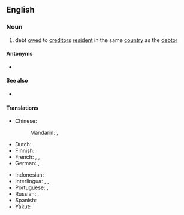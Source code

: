 ==English==

===Noun===
{{en-noun|head=[[domestic]] [[debt]]|~}}

# {{lb|en|economics}} debt [[owe]]d to [[creditor]]s [[resident]] in the same [[country]] as the [[debtor]]

====Antonyms====
* {{l|en|foreign debt}}

====See also====
* {{l|en|national debt}}

====Translations====
{{trans-top|debt owed to creditors resident in the same country as debtor}}
* Chinese:
*: Mandarin: {{t|cmn|內債|sc=Hani}}, {{t+|cmn|内债|tr=nèizhài|sc=Hani}}
* Dutch: {{t|nl|binnenlandse schuld|f}}
* Finnish: {{t|fi|kotimainen velka}}
* French: {{t|fr|dette intérieure|f}}, {{t+|fr|dette nationale|f}}, {{t+|fr|dette publique|f}}
* German: {{t|de|Inlandsschuld|f}}, {{t|de|Inlandsverschuldung|f}}
{{trans-mid}}
* Indonesian: {{t-check|id|[[hutang]] [[dalam negeri]]}} <!-- was "[[hutang]] [[dalam negeri]]" - assumed sum-of-parts; if an idiom, remove the wikilinks to the individual words. see [[User:Kephir/gadgets/xte#Translation_fixing]] -->
* Interlingua: {{t|ia|debita interior}}, {{t|ia|debita national}}, {{t|ia|debita public}}
* Portuguese: {{t|pt|dívida interna|f}}, {{t|pt|dívida pública|f}}
* Russian: {{t|ru|вну́тренний долг|m}}, {{t|ru|вну́тренняя задо́лженность|f}}
* Spanish: {{t|es|deuda interna|f}}
* Yakut: {{t|sah|ис иэс|sc=Cyrl}}
{{trans-bottom}}